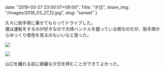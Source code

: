 date: "2019-03-27 23:00:07+09:00",
Title: "夕日",
share_img: "/images/2019_03_27_12.jpg",
slug: "sunset"
}

久々に助手席に乗せてもらってドライブした。<br />
僕は運転をするのが好きなので大体ハンドルを握っている側なのだが、助手席からゆっくり景色を見るのもいいなと思った。

![](/images/2019_03_27_12.jpg)

![](/images/2019_03_27_13.jpg)

山口を離れる前に綺麗な夕日を拝むことができてよかった。

